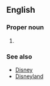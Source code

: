 {{also|Disney World}}
==English==

===Proper noun===
{{en-proper noun}}

# {{alternative spelling of|en|Disney World}}

===See also===
* [[Disney]]
* [[Disneyland]]